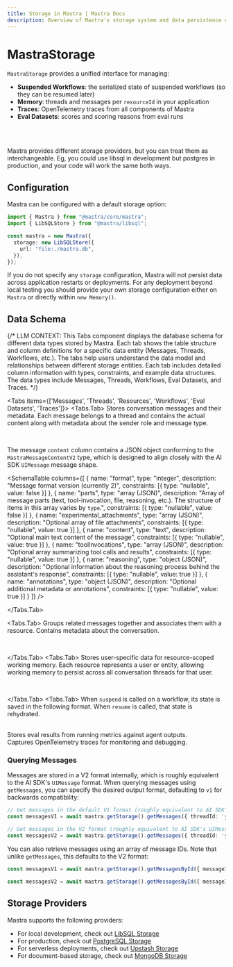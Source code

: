 ```yaml
---
title: Storage in Mastra | Mastra Docs
description: Overview of Mastra's storage system and data persistence capabilities.
---
```




# MastraStorage

`MastraStorage` provides a unified interface for managing:

- **Suspended Workflows**: the serialized state of suspended workflows (so they can be resumed later)
- **Memory**: threads and messages per `resourceId` in your application
- **Traces**: OpenTelemetry traces from all components of Mastra
- **Eval Datasets**: scores and scoring reasons from eval runs

<br />

<br />

<StorageOverviewImage />

Mastra provides different storage providers, but you can treat them as interchangeable. Eg, you could use libsql in development but postgres in production, and your code will work the same both ways.

## Configuration

Mastra can be configured with a default storage option:

```typescript copy
import { Mastra } from "@mastra/core/mastra";
import { LibSQLStore } from "@mastra/libsql";

const mastra = new Mastra({
  storage: new LibSQLStore({
    url: "file:./mastra.db",
  }),
});
```

If you do not specify any `storage` configuration, Mastra will not persist data across application restarts or deployments. For any
deployment beyond local testing you should provide your own storage
configuration either on `Mastra` or directly within `new Memory()`.

## Data Schema

{/*
LLM CONTEXT: This Tabs component displays the database schema for different data types stored by Mastra.
Each tab shows the table structure and column definitions for a specific data entity (Messages, Threads, Workflows, etc.).
The tabs help users understand the data model and relationships between different storage entities.
Each tab includes detailed column information with types, constraints, and example data structures.
The data types include Messages, Threads, Workflows, Eval Datasets, and Traces.
*/}

<Tabs items={['Messages', 'Threads', 'Resources', 'Workflows', 'Eval Datasets', 'Traces']}>
  <Tabs.Tab>
Stores conversation messages and their metadata. Each message belongs to a thread and contains the actual content along with metadata about the sender role and message type.

<br />
<SchemaTable
  columns={[
    {
      name: "id",
      type: "uuidv4",
      description: "Unique identifier for the message (format: `xxxxxxxx-xxxx-xxxx-xxxx-xxxxxxxxxxxx`)",
      constraints: [
        { type: "primaryKey" },
        { type: "nullable", value: false }
      ]
    },
    {
      name: "thread_id",
      type: "uuidv4",
      description: "Parent thread reference",
      constraints: [
        { type: "foreignKey", value: "threads.id" },
        { type: "nullable", value: false }
      ]
    },
    {
      name: "resourceId",
      type: "uuidv4",
      description: "ID of the resource that owns this message",
      constraints: [
        { type: "nullable", value: true }
      ]
    },
    {
      name: "content",
      type: "text",
      description: "JSON of the message content in V2 format. Example: `{ format: 2, parts: [...] }`",
      constraints: [{ type: "nullable", value: false }]
    },
    {
      name: "role",
      type: "text",
      description: "Enum of `user | assistant`",
      constraints: [{ type: "nullable", value: false }]
    },
    {
      name: "createdAt",
      type: "timestamp",
      description: "Used for thread message ordering",
      constraints: [{ type: "nullable", value: false }]
    }
  ]}
/>

The message `content` column contains a JSON object conforming to the `MastraMessageContentV2` type, which is designed to align closely with the AI SDK `UIMessage` message shape.

<SchemaTable
  columns={[
    {
      name: "format",
      type: "integer",
      description: "Message format version (currently 2)",
      constraints: [{ type: "nullable", value: false }]
    },
    {
      name: "parts",
      type: "array (JSON)",
      description: "Array of message parts (text, tool-invocation, file, reasoning, etc.). The structure of items in this array varies by `type`.",
      constraints: [{ type: "nullable", value: false }]
    },
    {
      name: "experimental_attachments",
      type: "array (JSON)",
      description: "Optional array of file attachments",
      constraints: [{ type: "nullable", value: true }]
    },
    {
      name: "content",
      type: "text",
      description: "Optional main text content of the message",
      constraints: [{ type: "nullable", value: true }]
    },
    {
      name: "toolInvocations",
      type: "array (JSON)",
      description: "Optional array summarizing tool calls and results",
      constraints: [{ type: "nullable", value: true }]
    },
    {
      name: "reasoning",
      type: "object (JSON)",
      description: "Optional information about the reasoning process behind the assistant's response",
      constraints: [{ type: "nullable", value: true }]
    },
    {
      name: "annotations",
      type: "object (JSON)",
      description: "Optional additional metadata or annotations",
      constraints: [{ type: "nullable", value: true }]
    }
  ]}
/>



</Tabs.Tab>

  <Tabs.Tab>
Groups related messages together and associates them with a resource. Contains metadata about the conversation.

<br />
<SchemaTable
  columns={[
    {
      name: "id",
      type: "uuidv4",
      description: "Unique identifier for the thread (format: `xxxxxxxx-xxxx-xxxx-xxxx-xxxxxxxxxxxx`)",
      constraints: [
        { type: "primaryKey" },
        { type: "nullable", value: false }
      ]
    },
    {
      name: "resourceId",
      type: "text",
      description: "Primary identifier of the external resource this thread is associated with. Used to group and retrieve related threads.",
      constraints: [{ type: "nullable", value: false }]
    },
    {
      name: "title",
      type: "text",
      description: "Title of the conversation thread",
      constraints: [{ type: "nullable", value: false }]
    },
    {
      name: "metadata",
      type: "text",
      description: "Custom thread metadata as stringified JSON. Example:",
      example: {
        category: "support",
        priority: 1
      }
    },
    {
      name: "createdAt",
      type: "timestamp",
      constraints: [{ type: "nullable", value: false }]
    },
    {
      name: "updatedAt",
      type: "timestamp",
      description: "Used for thread ordering history",
      constraints: [{ type: "nullable", value: false }]
    }
  ]}
/>

</Tabs.Tab>
  <Tabs.Tab>
Stores user-specific data for resource-scoped working memory. Each resource represents a user or entity, allowing working memory to persist across all conversation threads for that user.

<br />
<SchemaTable
  columns={[
    {
      name: "id",
      type: "text",
      description: "Resource identifier (user or entity ID) - same as resourceId used in threads and agent calls",
      constraints: [
        { type: "primaryKey" },
        { type: "nullable", value: false }
      ]
    },
    {
      name: "workingMemory",
      type: "text",
      description: "Persistent working memory data as Markdown text. Contains user profile, preferences, and contextual information that persists across conversation threads.",
      constraints: [{ type: "nullable", value: true }]
    },
    {
      name: "metadata",
      type: "jsonb",
      description: "Additional resource metadata as JSON. Example:",
      example: {
        preferences: { language: "en", timezone: "UTC" },
        tags: ["premium", "beta-user"]
      },
      constraints: [{ type: "nullable", value: true }]
    },
    {
      name: "createdAt",
      type: "timestamp",
      description: "When the resource record was first created",
      constraints: [{ type: "nullable", value: false }]
    },
    {
      name: "updatedAt",
      type: "timestamp",
      description: "When the working memory was last updated",
      constraints: [{ type: "nullable", value: false }]
    }
  ]}
/>

</Tabs.Tab>
  <Tabs.Tab>
When `suspend` is called on a workflow, its state is saved in the following format. When `resume` is called, that state is rehydrated.

<br />
<SchemaTable
  columns={[
    {
      name: "workflow_name",
      type: "text",
      description: "Name of the workflow",
      constraints: [{ type: "nullable", value: false }]
    },
    {
      name: "run_id",
      type: "uuidv4",
      description: "Unique identifier for the workflow execution. Used to track state across suspend/resume cycles (format: `xxxxxxxx-xxxx-xxxx-xxxx-xxxxxxxxxxxx`)",
      constraints: [{ type: "nullable", value: false }]
    },
    {
      name: "snapshot",
      type: "text",
      description: "Serialized workflow state as JSON. Example:",
      example: {
        value: { currentState: 'running' },
        context: {
          stepResults: {},
          attempts: {},
          triggerData: {}
        },
        activePaths: [],
        runId: '550e8400-e29b-41d4-a716-446655440000',
        timestamp: 1648176000000
      },
      constraints: [{ type: "nullable", value: false }]
    },
    {
      name: "createdAt",
      type: "timestamp",
      constraints: [{ type: "nullable", value: false }]
    },
    {
      name: "updatedAt",
      type: "timestamp",
      description: "Last modification time, used to track state changes during workflow execution",
      constraints: [{ type: "nullable", value: false }]
    }
  ]}
/>
  </Tabs.Tab>
  <Tabs.Tab>
Stores eval results from running metrics against agent outputs.

<br />
<SchemaTable
  columns={[
    {
      name: "input",
      type: "text",
      description: "Input provided to the agent",
      constraints: [{ type: "nullable", value: false }]
    },
    {
      name: "output",
      type: "text",
      description: "Output generated by the agent",
      constraints: [{ type: "nullable", value: false }]
    },
    {
      name: "result",
      type: "jsonb",
      description: "Eval result data that includes score and details. Example:",
      example: {
        score: 0.95,
        details: {
          reason: "Response accurately reflects source material",
          citations: ["page 1", "page 3"]
        }
      },
      constraints: [{ type: "nullable", value: false }]
    },
    {
      name: "agent_name",
      type: "text",
      constraints: [{ type: "nullable", value: false }]
    },
    {
      name: "metric_name",
      type: "text",
      description: "e.g Faithfulness, Hallucination, etc.",
      constraints: [{ type: "nullable", value: false }]
    },
    {
      name: "instructions",
      type: "text",
      description: "System prompt or instructions for the agent",
      constraints: [{ type: "nullable", value: false }]
    },
    {
      name: "test_info",
      type: "jsonb",
      description: "Additional test metadata and configuration",
      constraints: [{ type: "nullable", value: false }]
    },
    {
      name: "global_run_id",
      type: "uuidv4",
      description: "Groups related evaluation runs (e.g. all unit tests in a CI run)",
      constraints: [{ type: "nullable", value: false }]
    },
    {
      name: "run_id",
      type: "uuidv4",
      description: "Unique identifier for the run being evaluated (format: `xxxxxxxx-xxxx-xxxx-xxxx-xxxxxxxxxxxx`)",
      constraints: [{ type: "nullable", value: false }]
    },
    {
      name: "created_at",
      type: "timestamp",
      constraints: [{ type: "nullable", value: false }]
    }
  ]}
/>
  </Tabs.Tab>
  <Tabs.Tab>
Captures OpenTelemetry traces for monitoring and debugging.

<br />
<SchemaTable
  columns={[
    {
      name: "id",
      type: "text",
      description: "Unique trace identifier",
      constraints: [
        { type: "nullable", value: false },
        { type: "primaryKey" }
      ]
    },
    {
      name: "parentSpanId",
      type: "text",
      description: "ID of the parent span. Null if span is top level",
    },
    {
      name: "name",
      type: "text",
      description: "Hierarchical operation name (e.g. `workflow.myWorkflow.execute`, `http.request`, `database.query`)",
      constraints: [{ type: "nullable", value: false }],
    },
    {
      name: "traceId",
      type: "text",
      description: "Root trace identifier that groups related spans",
      constraints: [{ type: "nullable", value: false }]
    },
    {
      name: "scope",
      type: "text",
      description: "Library/package/service that created the span (e.g. `@mastra/core`, `express`, `pg`)",
      constraints: [{ type: "nullable", value: false }]
    },
    {
      name: "kind",
      type: "integer",
      description: "`INTERNAL` (0, within process), `CLIENT` (1, outgoing calls), `SERVER` (2, incoming calls), `PRODUCER` (3, async job creation), `CONSUMER` (4, async job processing)",
      constraints: [{ type: "nullable", value: false }]
    },
    {
      name: "attributes",
      type: "jsonb",
      description: "User defined key-value pairs that contain span metadata",
    },
    {
      name: "status",
      type: "jsonb",
      description: "JSON object with `code` (UNSET=0, ERROR=1, OK=2) and optional `message`. Example:",
      example: {
        code: 1,
        message: "HTTP request failed with status 500"
      }
    },
    {
      name: "events",
      type: "jsonb",
      description: "Time-stamped events that occurred during the span",
    },
    {
      name: "links",
      type: "jsonb",
      description: "Links to other related spans",
      },
    {
      name: "other",
      type: "text",
      description: "Additional OpenTelemetry span fields as stringified JSON. Example:",
      example: {
        droppedAttributesCount: 2,
        droppedEventsCount: 1,
        instrumentationLibrary: "@opentelemetry/instrumentation-http"
      }
    },
    {
      name: "startTime",
      type: "bigint",
      description: "Nanoseconds since Unix epoch when span started",
      constraints: [{ type: "nullable", value: false }]
    },
    {
      name: "endTime",
      type: "bigint",
      description: "Nanoseconds since Unix epoch when span ended",
      constraints: [{ type: "nullable", value: false }]
    },
    {
      name: "createdAt",
      type: "timestamp",
      constraints: [{ type: "nullable", value: false }]
    }
  ]}
/>
  </Tabs.Tab>
</Tabs>

### Querying Messages

Messages are stored in a V2 format internally, which is roughly equivalent to the AI SDK's `UIMessage` format. When querying messages using `getMessages`, you can specify the desired output format, defaulting to `v1` for backwards compatibility:

```typescript copy
// Get messages in the default V1 format (roughly equivalent to AI SDK's CoreMessage format)
const messagesV1 = await mastra.getStorage().getMessages({ threadId: 'your-thread-id' });

// Get messages in the V2 format (roughly equivalent to AI SDK's UIMessage format)
const messagesV2 = await mastra.getStorage().getMessages({ threadId: 'your-thread-id', format: 'v2' });
```

You can also retrieve messages using an array of message IDs. Note that unlike `getMessages`, this defaults to the V2 format:

```typescript copy
const messagesV1 = await mastra.getStorage().getMessagesById({ messageIds: messageIdArr, format: 'v1' });

const messagesV2 = await mastra.getStorage().getMessagesById({ messageIds: messageIdArr });
```

## Storage Providers

Mastra supports the following providers:

- For local development, check out [LibSQL Storage](../../reference/storage/libsql.mdx)
- For production, check out [PostgreSQL Storage](../../reference/storage/postgresql.mdx)
- For serverless deployments, check out [Upstash Storage](../../reference/storage/upstash.mdx)
- For document-based storage, check out [MongoDB Storage](../../reference/storage/mongodb.mdx)
